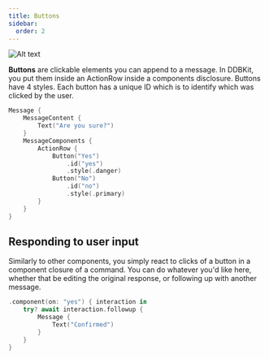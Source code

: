```yaml
---
title: Buttons
sidebar:
  order: 2
---
```

![Alt text](/Buttons.png)

**Buttons** are clickable elements you can append to a message. In DDBKit, you put them
inside an ActionRow inside a components disclosure. Buttons have 4 styles. Each button
has a unique ID which is to identify which was clicked by the user.

```swift
Message {
	MessageContent {
		Text("Are you sure?")
	}
	MessageComponents {
		ActionRow {
			Button("Yes")
				.id("yes")
				.style(.danger)
			Button("No")
				.id("no")
				.style(.primary)
		}
	}
}
```

## Responding to user input
Similarly to other components, you simply react to clicks of a button in a
component closure of a command. You can do whatever you'd like here, whether
that be editing the original response, or following up with another message.

```swift
.component(on: "yes") { interaction in
	try? await interaction.followup {
		Message {
			Text("Confirmed")
		}
	}
}
```
